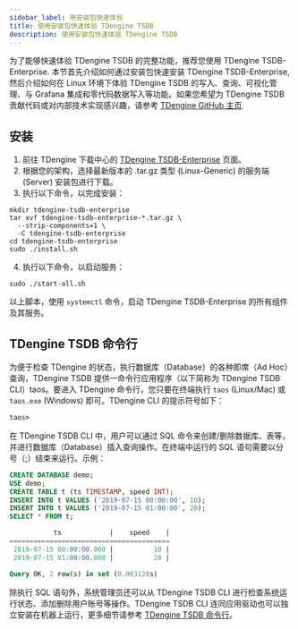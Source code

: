 ```yaml
---
sidebar_label: 用安装包快速体验
title: 使用安装包快速体验 TDengine TSDB
description: 使用安装包快速体验 TDengine TSDB
---
```


为了能够快速体验 TDengine TSDB 的完整功能，推荐您使用 TDengine TSDB-Enterprise. 本节首先介绍如何通过安装包快速安装 TDengine TSDB-Enterprise, 然后介绍如何在 Linux 环境下体验 TDengine TSDB 的写入、查询、可视化管理、与 Grafana 集成和零代码数据写入等功能。如果您希望为 TDengine TSDB 贡献代码或对内部技术实现感兴趣，请参考 [TDengine GitHub 主页](https://github.com/taosdata/TDengine).

## 安装

1. 前往 TDengine 下载中心的 [TDengine TSDB-Enterprise](https://www.taosdata.com/download-center?product=TDengine+TSDB-Enterprise) 页面。
2. 根据您的架构，选择最新版本的 .tar.gz 类型 (Linux-Generic) 的服务端 (Server) 安装包进行下载。
3. 执行以下命令，以完成安装：
  ```shell
  mkdir tdengine-tsdb-enterprise
  tar xvf tdengine-tsdb-enterprise-*.tar.gz \
    --strip-components=1 \
    -C tdengine-tsdb-enterprise
  cd tdengine-tsdb-enterprise
  sudo ./install.sh
  ```
4. 执行以下命令，以启动服务：
  ```shell
  sudo ./start-all.sh
  ```
  以上脚本，使用 `systemctl` 命令，启动 TDengine TSDB-Enterprise 的所有组件及其服务。

## TDengine TSDB 命令行

为便于检查 TDengine 的状态，执行数据库（Database）的各种即席（Ad Hoc）查询，TDengine TSDB 提供一命令行应用程序（以下简称为 TDengine TSDB CLI）taos。要进入 TDengine 命令行，您只要在终端执行 `taos` (Linux/Mac) 或 `taos.exe` (Windows) 即可。TDengine CLI 的提示符号如下：

```cmd
taos>
```

在 TDengine TSDB CLI 中，用户可以通过 SQL 命令来创建/删除数据库、表等，并进行数据库（Database）插入查询操作。在终端中运行的 SQL 语句需要以分号（;）结束来运行。示例：

```sql
CREATE DATABASE demo;
USE demo;
CREATE TABLE t (ts TIMESTAMP, speed INT);
INSERT INTO t VALUES ('2019-07-15 00:00:00', 10);
INSERT INTO t VALUES ('2019-07-15 01:00:00', 20);
SELECT * FROM t;

           ts            |    speed    |
========================================
 2019-07-15 00:00:00.000 |          10 |
 2019-07-15 01:00:00.000 |          20 |

Query OK, 2 row(s) in set (0.003128s)
```

除执行 SQL 语句外，系统管理员还可以从 TDengine TSDB CLI 进行检查系统运行状态、添加删除用户账号等操作。TDengine TSDB CLI 连同应用驱动也可以独立安装在机器上运行，更多细节请参考 [TDengine TSDB 命令行](../../reference/tools/taos-cli/)。


<Getstarted />